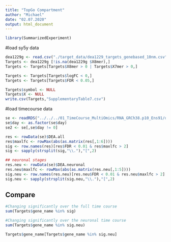 ```yaml
---
title: "TopGo Compartment"
author: "Michael"
date: "02.07.2020"
output: html_document
---
```


```r
library(SummarizedExperiment)
```

#load sy5y data
```r
dea1229g <- read.csv("./target_data/dea1229_targets_genebased_10nm.csv")
Targets <- dea1229g [!is.na(dea1229g $X8mer),]
Targets <- Targets[Targets$X8mer > 0 | Targets$X7mer > 0,]

Targets <- Targets[Targets$logFC < 0,]
Targets <- Targets[Targets$FDR < 0.05,]

Targets$symbol <- NULL
Targets$X <- NULL
write.csv(Targets,"SupplementaryTable7.csv")
```


#load timecourse data
```r
se <- readRDS("../../../01_TimeCourse_MultiOmics/RNA_GRCh38.p10_Ens91/data/Long_RNA/longRNA.DEA.SE.rds")
se$day <- as.factor(se$day)
se2 <- se[,se$day != 0]
```


```r
res <- rowData(se)$DEA.all
res$maxlfc <- rowMax(abs(as.matrix(res[,1:6]))) 
sig <- row.names(res)[res$FDR < 0.01 & res$maxlfc > 2]
sig <- sapply(strsplit(sig,"\\."),"[",2)

## neuronal stages
res.neu <- rowData(se)$DEA.neuronal
res.neu$maxlfc <- rowMax(abs(as.matrix(res.neu[,1:5]))) 
sig.neu <- row.names(res.neu)[res.neu$FDR < 0.01 & res.neu$maxlfc > 2]
sig.neu <- sapply(strsplit(sig.neu,"\\."),"[",2)
```



## Compare
```r
#Changing significantly over the full time course
sum(Targets$gene_name %in% sig)
```
```r
#Changing significantly over the neuronal time course
sum(Targets$gene_name %in% sig.neu)
```

```r
Targets$gene_name[Targets$gene_name %in% sig.neu]
```



















